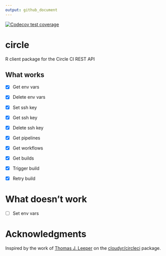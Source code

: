 ```yaml
---
output: github_document
---
```


<!-- badges: start -->
[![Codecov test coverage](https://codecov.io/gh/pat-s/circle/branch/master/graph/badge.svg)](https://codecov.io/gh/pat-s/circle?branch=master)
<!-- badges: end -->

# circle

R client package for the Circle CI REST API

## What works

- [x] Get env vars
- [x] Delete env vars

- [x] Set ssh key
- [x] Get ssh key
- [x] Delete ssh key

- [x] Get pipelines
- [x] Get workflows
- [x] Get builds

- [x] Trigger build
- [x] Retry build

# What doesn't work

- [ ] Set env vars

# Acknowledgments

Inspired by the work of [Thomas J. Leeper](https://github.com/leeper) on the [cloudyr/circleci](https://github.com/cloudyr/circleci) package.
